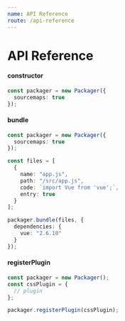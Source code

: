 ```yaml
---
name: API Reference
route: /api-reference
---
```



# API Reference

#### constructor

<ApiProps type="PackagerOptions" defaultValue="{}" />

```ts usage=true
const packager = new Packager({
  sourcemaps: true
});
```

#### bundle

<ApiProps type="BundleOptions" defaultValue="{}" />

```ts usage=true
const packager = new Packager({
  sourcemaps: true
});

const files = [
  {
    name: "app.js",
    path: "/src/app.js",
    code: `import Vue from 'vue';`,
    entry: true
  }
];

packager.bundle(files, {
  dependencies: {
    vue: "2.6.10"
  }
});
```

#### registerPlugin

<ApiProps type="PluginAPI" />

```ts usage=true
const packager = new Packager();
const cssPlugin = {
  // plugin
};

packager.registerPlugin(cssPlugin);
```

